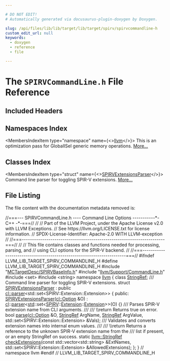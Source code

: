 ```yaml
---

# DO NOT EDIT!
# Automatically generated via docusaurus-plugin-doxygen by Doxygen.

slug: /api/files/lib/lib/target/lib/target/spirv/spirvcommandline-h
custom_edit_url: null
keywords:
  - doxygen
  - reference
  - file

---
```





# The `SPIRVCommandLine.h` File Reference

<DoxygenPage pluginConfig={pluginConfig}>



## Included Headers

<IncludesList>
<IncludesListItem
  filePath="MCTargetDesc/SPIRVBaseInfo.h"
  permalink="/docs/api/files/lib/lib/target/lib/target/spirv/lib/target/spirv/mctargetdesc/spirvbaseinfo-h"
  isLocal="true" />
<IncludesListItem
  filePath="llvm/Support/CommandLine.h"
  permalink="/docs/api/files/include/include/llvm/include/llvm/support/commandline-h"
  isLocal="true" />
<IncludesListItem
  filePath="set"
  permalink=""
  isLocal="false" />
<IncludesListItem
  filePath="string"
  permalink=""
  isLocal="false" />
</IncludesList>

## Namespaces Index

<MembersIndex>

<MembersIndexItem
  type="namespace"
  name={<><a href="/docs/api/namespaces/llvm">llvm</a></>}>
This is an optimization pass for GlobalISel generic memory operations. <a href="/docs/api/namespaces/llvm/#details">More...</a>
</MembersIndexItem>

</MembersIndex>

## Classes Index

<MembersIndex>

<MembersIndexItem
  type="struct"
  name={<><a href="/docs/api/structs/llvm/spirvextensionsparser">SPIRVExtensionsParser</a></>}>
Command line parser for toggling SPIR-V extensions. <a href="/docs/api/structs/llvm/spirvextensionsparser/#details">More...</a>
</MembersIndexItem>

</MembersIndex>


## File Listing

The file content with the documentation metadata removed is:

<ProgramListing>

<Link id="l00001" /><CodeLine lineNumber="1"><span class="doxyHighlightComment">//===--- SPIRVCommandLine.h ---- Command Line Options -----------&#42;- C++ -&#42;-===//</span></CodeLine>
<Link id="l00002" /><CodeLine lineNumber="2"><span class="doxyHighlightComment">//</span></CodeLine>
<Link id="l00003" /><CodeLine lineNumber="3"><span class="doxyHighlightComment">// Part of the LLVM Project, under the Apache License v2.0 with LLVM Exceptions.</span></CodeLine>
<Link id="l00004" /><CodeLine lineNumber="4"><span class="doxyHighlightComment">// See https://llvm.org/LICENSE.txt for license information.</span></CodeLine>
<Link id="l00005" /><CodeLine lineNumber="5"><span class="doxyHighlightComment">// SPDX-License-Identifier: Apache-2.0 WITH LLVM-exception</span></CodeLine>
<Link id="l00006" /><CodeLine lineNumber="6"><span class="doxyHighlightComment">//</span></CodeLine>
<Link id="l00007" /><CodeLine lineNumber="7"><span class="doxyHighlightComment">//===----------------------------------------------------------------------===//</span></CodeLine>
<Link id="l00008" /><CodeLine lineNumber="8"><span class="doxyHighlightComment">//</span></CodeLine>
<Link id="l00009" /><CodeLine lineNumber="9"><span class="doxyHighlightComment">// This file contains classes and functions needed for processing, parsing, and</span></CodeLine>
<Link id="l00010" /><CodeLine lineNumber="10"><span class="doxyHighlightComment">// using CLI options for the SPIR-V backend.</span></CodeLine>
<Link id="l00011" /><CodeLine lineNumber="11"><span class="doxyHighlightComment">//</span></CodeLine>
<Link id="l00012" /><CodeLine lineNumber="12"><span class="doxyHighlightComment">//===----------------------------------------------------------------------===//</span></CodeLine>
<Link id="l00013" /><CodeLine lineNumber="13"></CodeLine>
<Link id="l00014" /><CodeLine lineNumber="14"><span class="doxyHighlightPreprocessor">#ifndef LLVM&#95;LIB&#95;TARGET&#95;SPIRV&#95;COMMANDLINE&#95;H</span></CodeLine>
<Link id="l00015" /><CodeLine lineNumber="15"><span class="doxyHighlightPreprocessor">#define LLVM&#95;LIB&#95;TARGET&#95;SPIRV&#95;COMMANDLINE&#95;H</span></CodeLine>
<Link id="l00016" /><CodeLine lineNumber="16"></CodeLine>
<Link id="l00017" /><CodeLine lineNumber="17"><span class="doxyHighlightPreprocessor">#include &quot;<a href="/docs/api/files/lib/lib/target/lib/target/spirv/lib/target/spirv/mctargetdesc/spirvbaseinfo-h">MCTargetDesc/SPIRVBaseInfo.h</a>&quot;</span></CodeLine>
<Link id="l00018" /><CodeLine lineNumber="18"><span class="doxyHighlightPreprocessor">#include &quot;<a href="/docs/api/files/include/include/llvm/include/llvm/support/commandline-h">llvm/Support/CommandLine.h</a>&quot;</span></CodeLine>
<Link id="l00019" /><CodeLine lineNumber="19"><span class="doxyHighlightPreprocessor">#include &lt;set&gt;</span></CodeLine>
<Link id="l00020" /><CodeLine lineNumber="20"><span class="doxyHighlightPreprocessor">#include &lt;string&gt;</span></CodeLine>
<Link id="l00021" /><CodeLine lineNumber="21"></CodeLine>
<Link id="l00022" /><CodeLine lineNumber="22"><span class="doxyHighlightKeyword">namespace </span><span class="doxyHighlight"><a href="/docs/api/namespaces/llvm">llvm</a> &#123;</span></CodeLine>
<Link id="l00023" /><CodeLine lineNumber="23"><span class="doxyHighlightKeyword">class </span><span class="doxyHighlight"><a href="/docs/api/classes/llvm/stringref">StringRef</a>;</span></CodeLine>
<Link id="l00024" /><CodeLine lineNumber="24"></CodeLine>
<Link id="l00025" /><CodeLine lineNumber="25"><span class="doxyHighlightComment">/// Command line parser for toggling SPIR-V extensions.</span></CodeLine>
<Link id="l00026" /><CodeLine lineNumber="26" lineLink="/docs/api/structs/llvm/spirvextensionsparser"><span class="doxyHighlightKeyword">struct </span><span class="doxyHighlight"><a href="/docs/api/structs/llvm/spirvextensionsparser/#a22edcffe7457161757b4b065b473e3ce">SPIRVExtensionsParser</a></span></CodeLine>
<Link id="l00027" /><CodeLine lineNumber="27"><span class="doxyHighlight">    : </span><span class="doxyHighlightKeyword">public</span><span class="doxyHighlight"> <a href="/docs/api/classes/llvm/cl/parser">cl::parser</a>&lt;std::set&lt;SPIRV::Extension::Extension&gt;&gt; &#123;</span></CodeLine>
<Link id="l00028" /><CodeLine lineNumber="28"><span class="doxyHighlightKeyword">public</span><span class="doxyHighlight">:</span></CodeLine>
<Link id="l00029" /><CodeLine lineNumber="29" lineLink="/docs/api/structs/llvm/spirvextensionsparser/#a22edcffe7457161757b4b065b473e3ce"><span class="doxyHighlight">  <a href="/docs/api/structs/llvm/spirvextensionsparser/#a22edcffe7457161757b4b065b473e3ce">SPIRVExtensionsParser</a>(<a href="/docs/api/classes/llvm/cl/option">cl::Option</a> &amp;O)</span></CodeLine>
<Link id="l00030" /><CodeLine lineNumber="30"><span class="doxyHighlight">      : <a href="/docs/api/namespaces/llvm/cl">cl</a>::<a href="/docs/api/classes/llvm/cl/parser/#a5438381d402f2464672bc4e355f36bc7">parser</a>&lt;<a href="/docs/api/namespaces/std">std</a>::set&lt;<a href="/docs/api/namespaces/llvm/spirv">SPIRV</a>::<a href="/docs/api/structs/extension">Extension</a>::<a href="/docs/api/structs/extension">Extension</a>&gt;&gt;(O) &#123;&#125;</span></CodeLine>
<Link id="l00031" /><CodeLine lineNumber="31"></CodeLine>
<Link id="l00032" /><CodeLine lineNumber="32"><span class="doxyHighlightComment">  /// Parses SPIR-V extension name from CLI arguments.</span></CodeLine>
<Link id="l00033" /><CodeLine lineNumber="33"><span class="doxyHighlightComment">  ///</span></CodeLine>
<Link id="l00034" /><CodeLine lineNumber="34"><span class="doxyHighlightComment">  /// \\return Returns true on error.</span></CodeLine>
<Link id="l00035" /><CodeLine lineNumber="35"><span class="doxyHighlight">  </span><span class="doxyHighlightKeywordType">bool</span><span class="doxyHighlight"> <a href="/docs/api/structs/llvm/spirvextensionsparser/#a9c59e739efd5cf76e15f932543c272e3">parse</a>(<a href="/docs/api/classes/llvm/cl/option">cl::Option</a> &amp;O, <a href="/docs/api/classes/llvm/stringref">StringRef</a> ArgName, <a href="/docs/api/classes/llvm/stringref">StringRef</a> ArgValue,</span></CodeLine>
<Link id="l00036" /><CodeLine lineNumber="36"><span class="doxyHighlight">             std::set&lt;SPIRV::Extension::Extension&gt; &amp;Vals);</span></CodeLine>
<Link id="l00037" /><CodeLine lineNumber="37"></CodeLine>
<Link id="l00038" /><CodeLine lineNumber="38"><span class="doxyHighlightComment">  /// Validates and converts extension names into internal enum values.</span></CodeLine>
<Link id="l00039" /><CodeLine lineNumber="39"><span class="doxyHighlightComment">  ///</span></CodeLine>
<Link id="l00040" /><CodeLine lineNumber="40"><span class="doxyHighlightComment">  /// \\return Returns a reference to the unknown SPIR-V extension name from the</span></CodeLine>
<Link id="l00041" /><CodeLine lineNumber="41"><span class="doxyHighlightComment">  /// list if present, or an empty StringRef on success.</span></CodeLine>
<Link id="l00042" /><CodeLine lineNumber="42"><span class="doxyHighlight">  </span><span class="doxyHighlightKeyword">static</span><span class="doxyHighlight"> <a href="/docs/api/classes/llvm/stringref">llvm::StringRef</a></span></CodeLine>
<Link id="l00043" /><CodeLine lineNumber="43"><span class="doxyHighlight">  <a href="/docs/api/structs/llvm/spirvextensionsparser/#a1565934563ca4588b6385767ae235516">checkExtensions</a>(</span><span class="doxyHighlightKeyword">const</span><span class="doxyHighlight"> std::vector&lt;std::string&gt; &amp;ExtNames,</span></CodeLine>
<Link id="l00044" /><CodeLine lineNumber="44"><span class="doxyHighlight">                  std::set&lt;SPIRV::Extension::Extension&gt; &amp;AllowedExtensions);</span></CodeLine>
<Link id="l00045" /><CodeLine lineNumber="45"><span class="doxyHighlight">&#125;;</span></CodeLine>
<Link id="l00046" /><CodeLine lineNumber="46"></CodeLine>
<Link id="l00047" /><CodeLine lineNumber="47"><span class="doxyHighlight">&#125; </span><span class="doxyHighlightComment">// namespace llvm</span></CodeLine>
<Link id="l00048" /><CodeLine lineNumber="48"><span class="doxyHighlightPreprocessor">#endif </span><span class="doxyHighlightComment">// LLVM&#95;LIB&#95;TARGET&#95;SPIRV&#95;COMMANDLINE&#95;H</span></CodeLine>

</ProgramListing>


</DoxygenPage>
